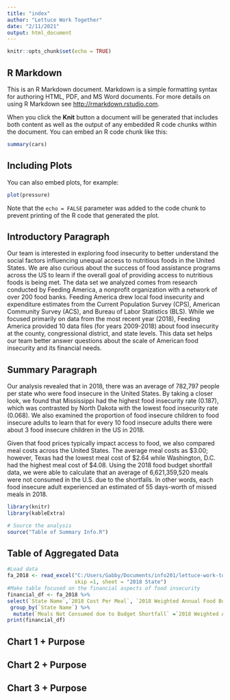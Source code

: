 ```yaml
---
title: "index"
author: "Lettuce Work Together"
date: "2/11/2021"
output: html_document
---
```


```r
knitr::opts_chunk$set(echo = TRUE)
```

## R Markdown

This is an R Markdown document. Markdown is a simple formatting syntax for authoring HTML, PDF, and MS Word documents. For more details on using R Markdown see <http://rmarkdown.rstudio.com>.

When you click the **Knit** button a document will be generated that includes both content as well as the output of any embedded R code chunks within the document. You can embed an R code chunk like this:

```r
summary(cars)
```

## Including Plots

You can also embed plots, for example:

```r
plot(pressure)
```

Note that the `echo = FALSE` parameter was added to the code chunk to prevent printing of the R code that generated the plot.

## Introductory Paragraph 
Our team is interested in exploring food insecurity to better understand the social factors influencing unequal access to nutritious foods in the United States. We are also curious about the success of food assistance programs across the US to learn if the overall goal of providing access to nutritious foods is being met. The data set we analyzed comes from research conducted by Feeding America, a nonprofit organization with a network of over 200 food banks. Feeding America drew local food insecurity and expenditure estimates from the Current Population Survey (CPS), American Community Survey (ACS), and Bureau of Labor Statistics (BLS). While we focused primarily on data from the most recent year (2018), Feeding America provided 10 data files (for years 2009-2018) about food insecurity at the county, congressional district, and state levels. This data set helps our team better answer questions about the scale of American food insecurity and its financial needs. 

## Summary Paragraph 
Our analysis revealed that in 2018, there was an average of 782,797 people per state who were food insecure in the United States. By taking a closer look, we found that Mississippi had the highest food insecurity rate (0.187), which was contrasted by North Dakota with the lowest food insecurity rate (0.068). We also examined the proportion of food insecure children to food insecure adults to learn that for every 10 food insecure adults there were about 3 food insecure children in the US in 2018. 

Given that food prices typically impact access to food, we also compared meal costs across the United States. The average meal costs as $3.00; however, Texas had the lowest meal cost of $2.64 while Washington, D.C. had the highest meal cost of $4.08. Using the 2018 food budget shortfall data, we were able to calculate that an average of 6,621,359,520 meals were not consumed in the U.S. due to the shortfalls. In other words, each food insecure adult experienced an estimated of 55 days-worth of missed meals in 2018. 

```r
library(knitr)
library(kableExtra)

# Source the analysis 
source("Table of Summary Info.R")
```


## Table of Aggregated Data
```r
#Load data 
fa_2018 <- read_excel("C:/Users/Gabby/Documents/info201/lettuce-work-together/lettuce-work-together/DATA/Feeding America Data/MMG2020_2018Data_ToShare.xlsx", 
                      skip =1, sheet = "2018 State")
#Make table focused on the financial aspects of food insecurity 
financial_df <- fa_2018 %>% 
select(`State Name`,`2018 Cost Per Meal`, `2018 Weighted Annual Food Budget Shortfall`)  %>% 
 group_by(`State Name`) %>% 
  mutate(`Meals Not Consumed due to Budget Shortfall` =`2018 Weighted Annual Food Budget Shortfall`/ `2018 Cost Per Meal`) 
print(financial_df)
```

## Chart 1 + Purpose 


## Chart 2 + Purpose


## Chart 3 + Purpose


